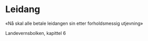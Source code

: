 # Leidang

«Nå skal alle betale leidangen sin etter forholdsmessig utjevning» 

Landevernsbolken, kapittel 6
